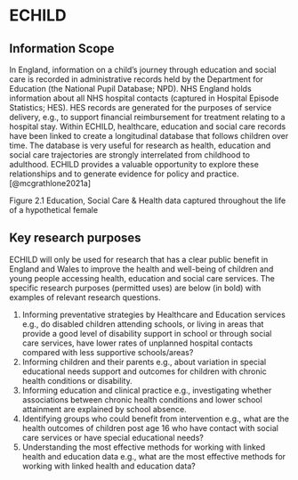# ECHILD {#sec-echild .unnumbered}

## Information Scope 

In England, information on a child’s journey through education and social care is recorded in administrative records 
held by the Department for Education (the National Pupil Database; NPD). NHS England holds information about all 
NHS hospital contacts (captured in Hospital Episode Statistics; HES). HES records are generated for the purposes of 
service delivery, e.g., to support financial reimbursement for treatment relating to a hospital stay. 
Within ECHILD, healthcare, education and social care records have been linked to create a longitudinal database that 
follows children over time. The database is very useful for research as health, education and social care trajectories 
are strongly interrelated from childhood to adulthood. ECHILD provides a valuable opportunity to explore these 
relationships and to generate evidence for policy and practice.[@mcgrathlone2021a]

Figure 2.1 Education, Social Care & Health data captured throughout the life of a hypothetical female 

## Key research purposes 
ECHILD will only be used for research that has a clear public benefit in England and Wales to improve the health and 
well-being of children and young people accessing health, education and social care services. The specific research 
purposes (permitted uses) are below (in bold) with examples of relevant research questions.

1. Informing preventative strategies by Healthcare and Education services e.g., do disabled children attending 
schools, or living in areas that provide a good level of disability support in school or through social care 
services, have lower rates of unplanned hospital contacts compared with less supportive schools/areas? 
1. Informing children and their parents e.g., about variation in special educational needs support and outcomes 
for children with chronic health conditions or disability.
1. Informing education and clinical practice e.g., investigating whether associations between chronic health 
conditions and lower school attainment are explained by school absence. 
1. Identifying groups who could benefit from intervention e.g., what are the health outcomes of children post 
age 16 who have contact with social care services or have special educational needs? 
1. Understanding the most effective methods for working with linked health and education data e.g., what are 
the most effective methods for working with linked health and education data?
